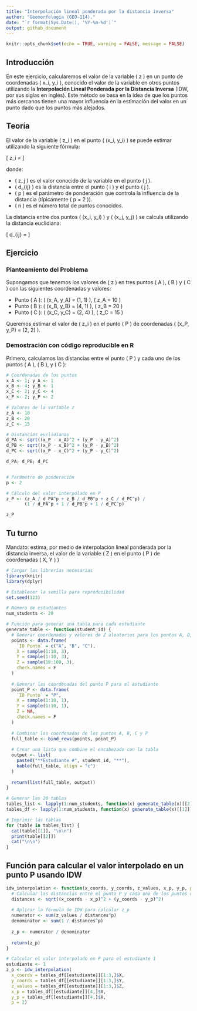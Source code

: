 ```yaml
---
title: "Interpolación lineal ponderada por la distancia inversa"
author: "Geomorfología (GEO-114)."
date: "`r format(Sys.Date(), '%Y-%m-%d')`"
output: github_document
---
```



```r
knitr::opts_chunk$set(echo = TRUE, warning = FALSE, message = FALSE)
```


## Introducción

En este ejercicio, calcularemos el valor de la variable \( z \) en un punto de coordenadas \( x_i, y_i \), conocido el valor de la variable en otros puntos utilizando la **Interpolación Lineal Ponderada por la Distancia Inversa** (IDW, por sus siglas en inglés). Este método se basa en la idea de que los puntos más cercanos tienen una mayor influencia en la estimación del valor en un punto dado que los puntos más alejados.

## Teoría

El valor de la variable \( z_i \) en el punto \( (x_i, y_i) \) se puede estimar utilizando la siguiente fórmula:

\[
z_i = \frac{\sum_{j=1}^{n} \frac{z_j}{d_{ij}^p}}{\sum_{j=1}^{n} \frac{1}{d_{ij}^p}}
\]

donde:

- \( z_j \) es el valor conocido de la variable en el punto \( j \).
- \( d_{ij} \) es la distancia entre el punto \( i \) y el punto \( j \).
- \( p \) es el parámetro de ponderación que controla la influencia de la distancia (típicamente \( p = 2 \)).
- \( n \) es el número total de puntos conocidos.

La distancia entre dos puntos \( (x_i, y_i) \) y \( (x_j, y_j) \) se calcula utilizando la distancia euclidiana:

\[
d_{ij} = \sqrt{(x_i - x_j)^2 + (y_i - y_j)^2}
\]

## Ejercicio

### Planteamiento del Problema

Supongamos que tenemos los valores de \( z \) en tres puntos \( A \), \( B \) y \( C \) con las siguientes coordenadas y valores:

- Punto \( A \): \( (x_A, y_A) = (1, 1) \), \( z_A = 10 \)
- Punto \( B \): \( (x_B, y_B) = (4, 1) \), \( z_B = 20 \)
- Punto \( C \): \( (x_C, y_C) = (2, 4) \), \( z_C = 15 \)

Queremos estimar el valor de \( z_i \) en el punto \( P \) de coordenadas \( (x_P, y_P) = (2, 2) \).

### Demostración con código reproducible en R

Primero, calculamos las distancias entre el punto \( P \) y cada uno de los puntos \( A \), \( B \), y \( C \):

```r
# Coordenadas de los puntos
x_A <- 1; y_A <- 1
x_B <- 4; y_B <- 1
x_C <- 2; y_C <- 4
x_P <- 2; y_P <- 2

# Valores de la variable z
z_A <- 10
z_B <- 20
z_C <- 15

# Distancias euclidianas
d_PA <- sqrt((x_P - x_A)^2 + (y_P - y_A)^2)
d_PB <- sqrt((x_P - x_B)^2 + (y_P - y_B)^2)
d_PC <- sqrt((x_P - x_C)^2 + (y_P - y_C)^2)

d_PA; d_PB; d_PC


# Parámetro de ponderación
p <- 2

# Cálculo del valor interpolado en P
z_P <- (z_A / d_PA^p + z_B / d_PB^p + z_C / d_PC^p) /
       (1 / d_PA^p + 1 / d_PB^p + 1 / d_PC^p)

z_P
```

## Tu turno

Mandato: estima, por medio de interpolación lineal ponderada por la distancia inversa, el valor de la variable \( Z \) en el punto \( P \) de coordenadas \( X, Y ) \)


```r
# Cargar las librerías necesarias
library(knitr)
library(dplyr)

# Establecer la semilla para reproducibilidad
set.seed(123)

# Número de estudiantes
num_students <- 20

# Función para generar una tabla para cada estudiante
generate_table <- function(student_id) {
  # Generar coordenadas y valores de Z aleatorios para los puntos A, B, C
  points <- data.frame(
    `ID Punto` = c("A", "B", "C"),
    X = sample(1:10, 3),
    Y = sample(1:10, 3),
    Z = sample(10:100, 3),
    check.names = F
  )
  
  # Generar las coordenadas del punto P para el estudiante
  point_P <- data.frame(
    `ID Punto` = "P",
    X = sample(1:10, 1),
    Y = sample(1:10, 1),
    Z = NA,
    check.names = F
  )
  
  # Combinar las coordenadas de los puntos A, B, C y P
  full_table <- bind_rows(points, point_P)
  
  # Crear una lista que combine el encabezado con la tabla
  output <- list(
    paste0("**Estudiante #", student_id, "**"),
    kable(full_table, align = "c")
  )
  
  return(list(full_table, output))
}

# Generar las 20 tablas
tables_list <- lapply(1:num_students, function(x) generate_table(x)[[2]])
tables_df <- lapply(1:num_students, function(x) generate_table(x)[[1]])

# Imprimir las tablas
for (table in tables_list) {
  cat(table[[1]], "\n\n")
  print(table[[2]])
  cat("\n\n")
}
```


## Función para calcular el valor interpolado en un punto P usando IDW

```r
idw_interpolation <- function(x_coords, y_coords, z_values, x_p, y_p, p = 2) {
  # Calcular las distancias entre el punto P y cada uno de los puntos conocidos
  distances <- sqrt((x_coords - x_p)^2 + (y_coords - y_p)^2)
  
  # Aplicar la fórmula de IDW para calcular z_p
  numerator <- sum(z_values / distances^p)
  denominator <- sum(1 / distances^p)
  
  z_p <- numerator / denominator
  
  return(z_p)
}

# Calcular el valor interpolado en P para el estudiante 1
estudiante <- 1
z_p <- idw_interpolation(
  x_coords = tables_df[[estudiante]][1:3,]$X,
  y_coords = tables_df[[estudiante]][1:3,]$Y,
  z_values = tables_df[[estudiante]][1:3,]$Z,
  x_p = tables_df[[estudiante]][4,]$X,
  y_p = tables_df[[estudiante]][4,]$X,
  p = 2)
```



